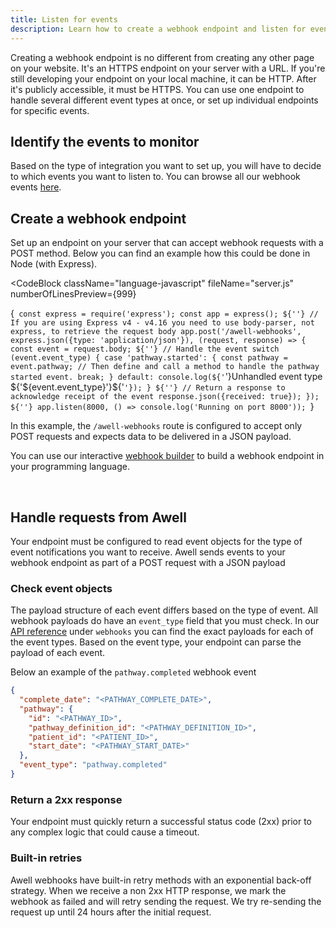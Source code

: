 ```yaml
---
title: Listen for events
description: Learn how to create a webhook endpoint and listen for events.
---
```


Creating a webhook endpoint is no different from creating any other page on your website. It's an HTTPS endpoint on your server with a URL. If you're still developing your endpoint on your local machine, it can be HTTP. After it's publicly accessible, it must be HTTPS. You can use one endpoint to handle several different event types at once, or set up individual endpoints for specific events.

## Identify the events to monitor

Based on the type of integration you want to set up, you will have to decide to which events you want to listen to. You can browse all our webhook events [here](/awell-orchestration/developer-tools/webhooks/events-overview).

## Create a webhook endpoint

Set up an endpoint on your server that can accept webhook requests with a POST method. Below you can find an example how this could be done in Node (with Express).

<CodeBlock
  className="language-javascript"
  fileName="server.js"
  numberOfLinesPreview={999}
>
  {`
const express = require('express');
const app = express();
${''}
// If you are using Express v4 - v4.16 you need to use body-parser, not express, to retrieve the request body
app.post('/awell-webhooks', express.json({type: 'application/json'}), (request, response) => {
  const event = request.body;
  ${''}
  // Handle the event
  switch (event.event_type) {
    case 'pathway.started': {
      const pathway = event.pathway;
      // Then define and call a method to handle the pathway started event.
      break;
    }
    default:
      console.log(${'`'}Unhandled event type ${'${event.event_type}'}${'`'});
  }
  ${''}
  // Return a response to acknowledge receipt of the event
  response.json({received: true});
});
${''}
app.listen(8000, () => console.log('Running on port 8000'));
`}
</CodeBlock>

In this example, the `/awell-webhooks` route is configured to accept only POST requests and expects data to be delivered in a JSON payload.

<Alert type="info" title="Interactive webhook builder">
  <p>You can use our interactive <a href="/awell-orchestration/developer-tools/webhooks/webhook-builder" title="Interactive webhook builder">webhook builder</a> to build a webhook endpoint in your programming language.</p>
</Alert>

<br />

## Handle requests from Awell

Your endpoint must be configured to read event objects for the type of event notifications you want to receive. Awell sends events to your webhook endpoint as part of a POST request with a JSON payload

### Check event objects

The payload structure of each event differs based on the type of event. All webhook payloads do have an `event_type` field that you must check. In our [API reference](/awell-orchestration/api-reference/webhooks/pathway-started) under `webhooks` you can find the exact payloads for each of the event types. Based on the event type, your endpoint can parse the payload of each event.

Below an example of the `pathway.completed` webhook event

```json
{
  "complete_date": "<PATHWAY_COMPLETE_DATE>",
  "pathway": {
    "id": "<PATHWAY_ID>",
    "pathway_definition_id": "<PATHWAY_DEFINITION_ID>",
    "patient_id": "<PATIENT_ID>",
    "start_date": "<PATHWAY_START_DATE>"
  },
  "event_type": "pathway.completed"
}
```

### Return a 2xx response

Your endpoint must quickly return a successful status code (2xx) prior to any complex logic that could cause a timeout.

### Built-in retries

Awell webhooks have built-in retry methods with an exponential back-off strategy. When we receive a non 2xx HTTP response, we mark the webhook as failed and will retry sending the request. We try re-sending the request up until 24 hours after the initial request.
